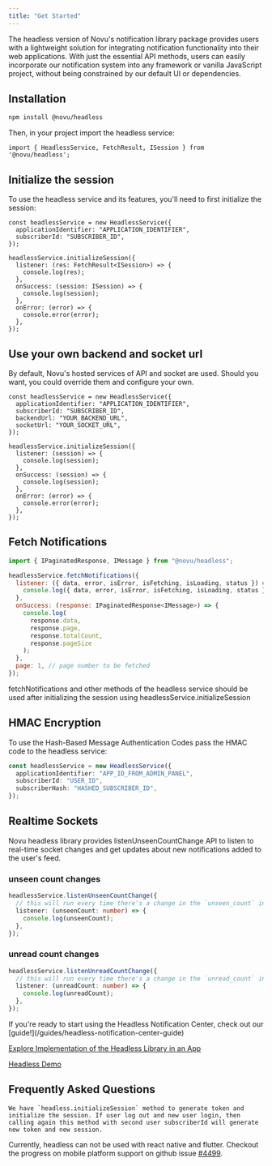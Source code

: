 ```yaml
---
title: "Get Started"
---
```


The headless version of Novu's notification library package provides users with a lightweight solution for integrating notification functionality into their web applications. With just the essential API methods, users can easily incorporate our notification system into any framework or vanilla JavaScript project, without being constrained by our default UI or dependencies.

## Installation

```bash
npm install @novu/headless
```

Then, in your project import the headless service:

```
import { HeadlessService, FetchResult, ISession } from '@novu/headless';
```

## Initialize the session

To use the headless service and its features, you'll need to first initialize the session:

```tsx
const headlessService = new HeadlessService({
  applicationIdentifier: "APPLICATION_IDENTIFIER",
  subscriberId: "SUBSCRIBER_ID",
});

headlessService.initializeSession({
  listener: (res: FetchResult<ISession>) => {
    console.log(res);
  },
  onSuccess: (session: ISession) => {
    console.log(session);
  },
  onError: (error) => {
    console.error(error);
  },
});
```

## Use your own backend and socket url

By default, Novu's hosted services of API and socket are used. Should you want, you could override them and configure your own.

```tsx
const headlessService = new HeadlessService({
  applicationIdentifier: "APPLICATION_IDENTIFIER",
  subscriberId: "SUBSCRIBER_ID",
  backendUrl: "YOUR_BACKEND_URL",
  socketUrl: "YOUR_SOCKET_URL",
});

headlessService.initializeSession({
  listener: (session) => {
    console.log(session);
  },
  onSuccess: (session) => {
    console.log(session);
  },
  onError: (error) => {
    console.error(error);
  },
});
```

## Fetch Notifications

```jsx
import { IPaginatedResponse, IMessage } from "@novu/headless";

headlessService.fetchNotifications({
  listener: ({ data, error, isError, isFetching, isLoading, status }) => {
    console.log({ data, error, isError, isFetching, isLoading, status });
  },
  onSuccess: (response: IPaginatedResponse<IMessage>) => {
    console.log(
      response.data,
      response.page,
      response.totalCount,
      response.pageSize
    );
  },
  page: 1, // page number to be fetched
});
```

<Note>
  fetchNotifications and other methods of the headless service should be used
  after initializing the session using headlessService.initializeSession
</Note>

## HMAC Encryption

To use the Hash-Based Message Authentication Codes pass the HMAC code to the headless service:

```typescript
const headlessService = new HeadlessService({
  applicationIdentifier: "APP_ID_FROM_ADMIN_PANEL",
  subscriberId: "USER_ID",
  subscriberHash: "HASHED_SUBSCRIBER_ID",
});
```

## Realtime Sockets

Novu headless library provides listenUnseenCountChange API to listen to real-time socket changes and get updates about new notifications added to the user's feed.

### unseen count changes

```typescript
headlessService.listenUnseenCountChange({
  // this will run every time there's a change in the `unseen_count` in real-time
  listener: (unseenCount: number) => {
    console.log(unseenCount);
  },
});
```

### unread count changes

```typescript
headlessService.listenUnreadCountChange({
  // this will run every time there's a change in the `unread_count` in real-time
  listener: (unreadCount: number) => {
    console.log(unreadCount);
  },
});
```

<Tip>
  If you're ready to start using the Headless Notification Center, check out our
  [guide!](/guides/headless-notification-center-guide)
</Tip>

[Explore Implementation of the Headless Library in an App](https://github.com/novuhq/novu-headless-demo-app)

[Headless Demo](https://headlessdemo.vercel.app)

## Frequently Asked Questions

<AccordionGroup>
  <Accordion title="How to use headless library for multiple users? ">

    We have `headless.initializeSession` method to generate token and initialize the session. If user log out and new user login, then calling again this method with second user subscriberId will generate new token and new session.

  </Accordion>

  <Accordion title="Can headless be used with mobile based platforms like flutter and react native?">

Currently, headless can not be used with react native and flutter. Checkout the progress on mobile platform support on github issue [#4499](https://github.com/novuhq/novu/issues/4499).

  </Accordion>
</AccordionGroup>
